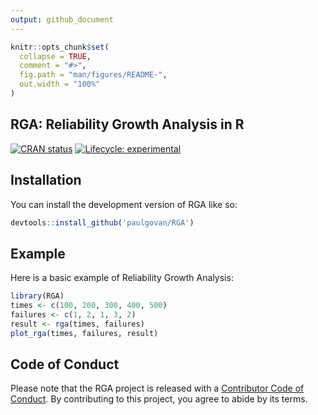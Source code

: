 ```yaml
---
output: github_document
---
```


<!-- README.md is generated from README.Rmd. Please edit that file -->

```r
knitr::opts_chunk$set(
  collapse = TRUE,
  comment = "#>",
  fig.path = "man/figures/README-",
  out.width = "100%"
)
```

## RGA: Reliability Growth Analysis in R

<!-- badges: start -->
[![CRAN status](https://www.r-pkg.org/badges/version/RGA)](https://CRAN.R-project.org/package=RGA)
[![Lifecycle: experimental](https://img.shields.io/badge/lifecycle-experimental-orange.svg)](https://lifecycle.r-lib.org/articles/stages.html#experimental)
<!-- badges: end -->

## Installation

You can install the development version of RGA like so:

``` r
devtools::install_github('paulgovan/RGA')
```

## Example

Here is a basic example of Reliability Growth Analysis:

```r
library(RGA)
times <- c(100, 200, 300, 400, 500)
failures <- c(1, 2, 1, 3, 2)
result <- rga(times, failures)
plot_rga(times, failures, result)
```

## Code of Conduct
  
Please note that the RGA project is released with a [Contributor Code of Conduct](https://contributor-covenant.org/version/2/1/CODE_OF_CONDUCT.html). By contributing to this project, you agree to abide by its terms.
